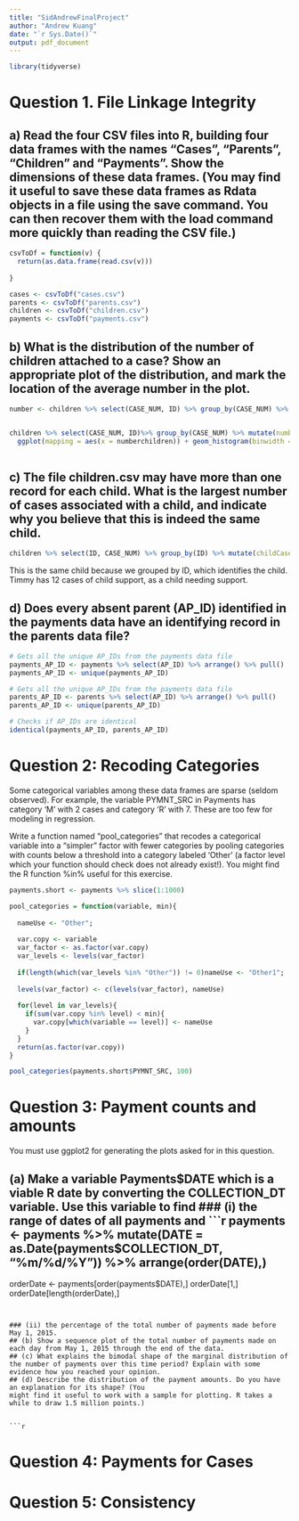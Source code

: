 ```yaml
---
title: "SidAndrewFinalProject"
author: "Andrew Kuang"
date: "`r Sys.Date()`"
output: pdf_document
---
```


```r
library(tidyverse)
```


# Question 1. File Linkage Integrity

## a) Read the four CSV files into R, building four data frames with the names “Cases”, “Parents”, “Children” and “Payments”. Show the dimensions of these data frames. (You may find it useful to save these data frames as Rdata objects in a file using the save command. You can then recover them with the load command more quickly than reading the CSV file.)

```r

csvToDf = function(v) {
  return(as.data.frame(read.csv(v)))
  
}

cases <- csvToDf("cases.csv")
parents <- csvToDf("parents.csv")
children <- csvToDf("children.csv")
payments <- csvToDf("payments.csv")

```

## b) What is the distribution of the number of children attached to a case? Show an appropriate plot of the distribution, and mark the location of the average number in the plot.

```r

number <- children %>% select(CASE_NUM, ID) %>% group_by(CASE_NUM) %>% mutate(numberchildren = length(ID)) %>% ungroup(CASE_NUM) %>% summarize(mean(numberchildren))


children %>% select(CASE_NUM, ID)%>% group_by(CASE_NUM) %>% mutate(numberchildren = length(ID)) %>%
  ggplot(mapping = aes(x = numberchildren)) + geom_histogram(binwidth = 1) + geom_vline(xintercept = as.numeric(number), size = 5, color = "red")
  

```
## c) The file children.csv may have more than one record for each child. What is the largest number of cases associated with a child, and indicate why you believe that this is indeed the same child.

```r

children %>% select(ID, CASE_NUM) %>% group_by(ID) %>% mutate(childCaseCount = n()) %>% tally() %>% summarize(max(n))
```

This is the same child because we grouped by ID, which identifies the child. Timmy has 12 cases of child support, as a child needing support. 

## d) Does every absent parent (AP_ID) identified in the payments data have an identifying record in the parents data file?

```r
# Gets all the unique AP_IDs from the payments data file
payments_AP_ID <- payments %>% select(AP_ID) %>% arrange() %>% pull()
payments_AP_ID <- unique(payments_AP_ID)

# Gets all the unique AP_IDs from the payments data file
parents_AP_ID <- parents %>% select(AP_ID) %>% arrange() %>% pull()
parents_AP_ID <- unique(parents_AP_ID)

# Checks if AP_IDs are identical
identical(payments_AP_ID, parents_AP_ID)
```

# Question 2: Recoding Categories

Some categorical variables among these data frames are sparse (seldom observed). For example, the variable PYMNT_SRC in Payments has category ‘M’ with 2 cases and category ‘R’ with 7. These are too few for modeling in regression.

Write a function named “pool_categories” that recodes a categorical variable into a “simpler” factor with fewer categories by pooling categories with counts below a threshold into a category labeled ‘Other’ (a factor level which your function should check does not already exist!). You might find the R function %in% useful for this exercise.

```r

payments.short <- payments %>% slice(1:1000)

pool_categories = function(variable, min){
  
  nameUse <- "Other";
  
  var.copy <- variable
  var_factor <- as.factor(var.copy)
  var_levels <- levels(var_factor)
  
  if(length(which(var_levels %in% "Other")) != 0)nameUse <- "Other1";
  
  levels(var_factor) <- c(levels(var_factor), nameUse)
  
  for(level in var_levels){
    if(sum(var.copy %in% level) < min){
      var.copy[which(variable == level)] <- nameUse
    }
  }
  return(as.factor(var.copy)) 
}

pool_categories(payments.short$PYMNT_SRC, 100)

```

# Question 3: Payment counts and amounts

You must use ggplot2 for generating the plots asked for in this question.

## (a) Make a variable Payments$DATE which is a viable R date by converting the COLLECTION_DT variable. Use this variable to find ### (i) the range of dates of all payments and 
```r
payments <- payments %>% mutate(DATE = as.Date(payments$COLLECTION_DT, "%m/%d/%Y")) %>% arrange(order(DATE),)

orderDate <- payments[order(payments$DATE),]
orderDate[1,]
orderDate[length(orderDate),]

```


### (ii) the percentage of the total number of payments made before May 1, 2015.
## (b) Show a sequence plot of the total number of payments made on each day from May 1, 2015 through the end of the data.
## (c) What explains the bimodal shape of the marginal distribution of the number of payments over this time period? Explain with some evidence how you reached your opinion.
## (d) Describe the distribution of the payment amounts. Do you have an explanation for its shape? (You
might find it useful to work with a sample for plotting. R takes a while to draw 1.5 million points.)


```r

```


# Question 4: Payments for Cases

# Question 5: Consistency